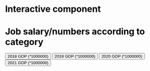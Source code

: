 # Interactive component

<meta charset="utf-8">
<title>NYUJobs></title>
<style type="text/css">
   h1 {color:black;}  /* CSS styling */
   p {color:blue;}
</style>
<body>
<!-- Load d3.js -->
<script src="https://d3js.org/d3.v7.js"></script>
<h1>Job salary/numbers according to category</h1>
 </h3>
<!-- Add buttons -->
<button onclick="update(data1)">2018 GDP (*1000000)</button>
<button onclick="update(data2)">2019 GDP (*1000000)</button>
<button onclick="update(data3)">2020 GDP (*1000000)</button>
<button onclick="update(data4)">2021 GDP (*1000000)</button>


<!-- Create a div where the graph will take place -->
<div id="d3try" ></div>
<script>
// create  data_set
var data1 = [ 
   {Category: "USA", value: 20527156.0},
   {Category: "CHN", value: 13894817.5},
   {Category: "JPN", value: 5037835.4},
   {Category: "DEU", value: 3977289.5},
   {Category: "GBR", value: 2900791.4},
];

var data2 = [
   {Category: "USA", value: 21372572.4},
   {Category: "CHN", value: 14279937.5},
   {Category: "JPN", value: 5123318.2},
   {Category: "DEU", value: 3888326.8},
   {Category: "GBR", value: 2878673.9},
];

var data3 = [
   {Category: "USA", value: 20893743.8},
   {Category: "CHN", value: 14687673.9},
   {Category: "JPN", value: 5040107.8},
   {Category: "DEU", value: 3846413.9},
   {Category: "GBR", value: 2756900.2},
   ];

var data4 = [
   {Category: "USA", value: 22996100},
   {Category: "CHN", value: 17734062.6},
   {Category: "JPN", value: 4937421.8},
   {Category: "DEU", value: 4223116.2},
   {Category: "GBR", value: 3186859.7},
   ];



// set the dimensions and margins of the graph
var margin = {top: 30, right: 30, bottom: 70, left: 60},
    width = 800 - margin.left - margin.right,
    height = 450 - margin.top - margin.bottom;

// append the svg object to the body of the page
var svg = d3.select("#d3try")
  .append("svg")
    .attr("width", width + margin.left + margin.right)
    .attr("height", height + margin.top + margin.bottom)
  .append("g")
    .attr("transform",
          "translate(" + margin.left + "," + margin.top + ")")
   .append("g", id ='circ');
  
// Initialize the X axis
var x = d3.scaleBand()
  .range([ 0, width ])
  .padding(0.2);
var xAxis = svg.append("g")
  .attr("transform", "translate(0," + height + ")")

// Initialize the Y axis
var y = d3.scaleLinear()
  .range([ height, 0]);
var yAxis = svg.append("g")
  .attr("class", "myYaxis")

// A function that create / update the plot for a given variable:
function update(data) {

  // Update the X axis
  x.domain(data.map(function(d) { return d.Category; }))
  xAxis.call(d3.axisBottom(x))

  // Update the Y axis
  y.domain([0, d3.max(data, function(d) { return d.value }) ]);
  yAxis.transition().duration(1000).call(d3.axisLeft(y));

  // Create the u variable
  var u = svg.selectAll("rect")
    .data(data)

  u
    .enter()
    .append("rect") // Add a new rect for each new elements
    .merge(u) // get the already existing elements as well
    .transition() // and apply changes to all of them
    .duration(1000)
      .attr("x", function(d) { return x(d.Category); })
      .attr("y", function(d) { return y(d.value); })
      .attr("width", x.bandwidth())
      .attr("height", function(d) { return height - y(d.value); })
      .attr("fill", "#7b6888")

var rect=svg.selectAll("rect").on("mouseover", function() {
               //highlight
                 d3.select(this).style("fill","#BA5C25");
                })
            .on("mouseout", function(d) {
                 d3.select(this).style("fill","#7b6888");
                });

  // If less group in the new dataset, I delete the ones not in use anymore
  u
    .exit()
    .remove()
    
      
    
}
update(data1)





</script>
</body>